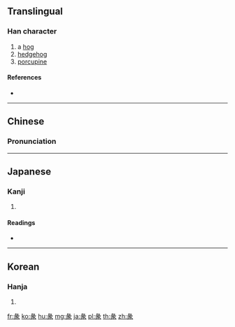 ==Translingual==

===Han character===
{{Han char|rn=58|rad=彐|as=06|sn=9|four=27232|canj=VNMO|ids=⿱彑𧰨}}

# a [[hog]]
# [[hedgehog]]
# [[porcupine]]

====References====
* {{Han ref|kx=0362.120|dkj=09920|dj=0680.260|hdz=20961.060|uh=5F56|ud=24406|bh=CEBD|bd=52925}}

----

==Chinese==
{{zh-forms}}

===Pronunciation===
{{zh-pron
|m=tuàn,shǐ
|c=teon3,teon5
|mn=thoàn
|mc=y
|oc=y
|ma=
|cat=n
}}

----

==Japanese==

===Kanji===
{{ja-kanji|grade=|rs=彐06}}

# {{defn|lang=ja|sort=彐06}}

====Readings====
* {{ja-readings|on=[[たん]] (tan), [[し]] (shi)|kun=[[とく]] (toku)}}

----

==Korean==

===Hanja===
{{ko-hanja|hangeul=단|eumhun=|rv=dan|mr=tan|y=tan}}

# {{defn|lang=ko|sort=彐06}}

[[fr:彖]]
[[ko:彖]]
[[hu:彖]]
[[mg:彖]]
[[ja:彖]]
[[pl:彖]]
[[th:彖]]
[[zh:彖]]